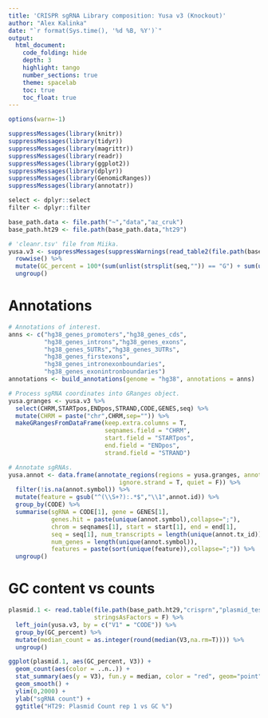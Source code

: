 ```yaml
---
title: 'CRISPR sgRNA Library composition: Yusa v3 (Knockout)'
author: "Alex Kalinka"
date: "`r format(Sys.time(), '%d %B, %Y')`"
output:
  html_document:
    code_folding: hide
    depth: 3
    highlight: tango
    number_sections: true
    theme: spacelab
    toc: true
    toc_float: true
---
```



```r
options(warn=-1)

suppressMessages(library(knitr))
suppressMessages(library(tidyr))
suppressMessages(library(magrittr))
suppressMessages(library(readr))
suppressMessages(library(ggplot2))
suppressMessages(library(dplyr))
suppressMessages(library(GenomicRanges))
suppressMessages(library(annotatr))

select <- dplyr::select
filter <- dplyr::filter

base_path.data <- file.path("~","data","az_cruk")
base_path.ht29 <- file.path(base_path.data,"ht29")

# 'cleanr.tsv' file from Miika.
yusa.v3 <- suppressMessages(suppressWarnings(read_table2(file.path(base_path.data,"cleanr.tsv")))) %>%
  rowwise() %>%
  mutate(GC_percent = 100*(sum(unlist(strsplit(seq,"")) == "G") + sum(unlist(strsplit(seq,"")) == "C"))/20) %>%
  ungroup()

```

# Annotations

```r
# Annotations of interest.
anns <- c("hg38_genes_promoters","hg38_genes_cds",
          "hg38_genes_introns","hg38_genes_exons",
          "hg38_genes_5UTRs","hg38_genes_3UTRs",
          "hg38_genes_firstexons",
          "hg38_genes_intronexonboundaries",
          "hg38_genes_exonintronboundaries")
annotations <- build_annotations(genome = "hg38", annotations = anns)

# Process sgRNA coordinates into GRanges object.
yusa.granges <- yusa.v3 %>%
  select(CHRM,STARTpos,ENDpos,STRAND,CODE,GENES,seq) %>%
  mutate(CHRM = paste("chr",CHRM,sep="")) %>%
  makeGRangesFromDataFrame(keep.extra.columns = T,
                           seqnames.field = "CHRM",
                           start.field = "STARTpos",
                           end.field = "ENDpos",
                           strand.field = "STRAND")

# Annotate sgRNAs.
yusa.annot <- data.frame(annotate_regions(regions = yusa.granges, annotations = annotations, 
                               ignore.strand = T, quiet = F)) %>%
  filter(!is.na(annot.symbol)) %>%
  mutate(feature = gsub("^(\\S+?):.*$","\\1",annot.id)) %>%
  group_by(CODE) %>%
  summarise(sgRNA = CODE[1], gene = GENES[1], 
            genes.hit = paste(unique(annot.symbol),collapse=";"),
            chrom = seqnames[1], start = start[1], end = end[1],
            seq = seq[1], num_transcripts = length(unique(annot.tx_id)),
            num_genes = length(unique(annot.symbol)),
            features = paste(sort(unique(feature)),collapse=";")) %>%
  ungroup()

```

# GC content vs counts

```r
plasmid.1 <- read.table(file.path(base_path.ht29,"crisprn","plasmid_test","counts","Plasmid_AZ_1.s_1.counts"),
                        stringsAsFactors = F) %>%
  left_join(yusa.v3, by = c("V1" = "CODE")) %>%
  group_by(GC_percent) %>%
  mutate(median_count = as.integer(round(median(V3,na.rm=T)))) %>%
  ungroup()

ggplot(plasmid.1, aes(GC_percent, V3)) +
  geom_count(aes(color = ..n..)) +
  stat_summary(aes(y = V3), fun.y = median, color = "red", geom="point") +
  geom_smooth() +
  ylim(0,2000) +
  ylab("sgRNA count") +
  ggtitle("HT29: Plasmid Count rep 1 vs GC %")

```



